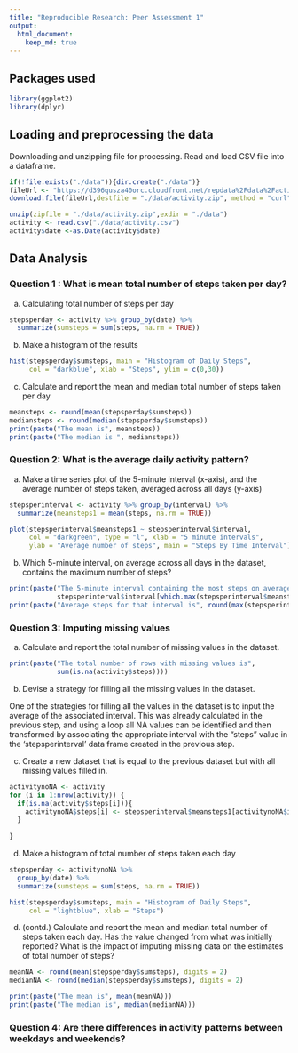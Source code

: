 ```yaml
---
title: "Reproducible Research: Peer Assessment 1"
output: 
  html_document:
    keep_md: true
---
```

## Packages used
```r
library(ggplot2)
library(dplyr)
```

## Loading and preprocessing the data
Downloading and unzipping file for processing. Read and load CSV file into a dataframe. 
``` r
if(!file.exists("./data")){dir.create("./data")}
fileUrl <- "https://d396qusza40orc.cloudfront.net/repdata%2Fdata%2Factivity.zip"
download.file(fileUrl,destfile = "./data/activity.zip", method = "curl")

unzip(zipfile = "./data/activity.zip",exdir = "./data")
activity <- read.csv("./data/activity.csv")
activity$date <-as.Date(activity$date)
```

## Data Analysis
### Question 1 : What is mean total number of steps taken per day?
  a. Calculating total number of steps per day
```r
stepsperday <- activity %>% group_by(date) %>%
  summarize(sumsteps = sum(steps, na.rm = TRUE))
```
  b.  Make a histogram of the results
```r
hist(stepsperday$sumsteps, main = "Histogram of Daily Steps", 
     col = "darkblue", xlab = "Steps", ylim = c(0,30))
```  
  
  c. Calculate and report the mean and median total number of steps taken per day
``` r
meansteps <- round(mean(stepsperday$sumsteps))
mediansteps <- round(median(stepsperday$sumsteps))
print(paste("The mean is", meansteps))
print(paste("The median is ", mediansteps))
```

### Question 2: What is the average daily activity pattern?
  a.    Make a time series plot of the 5-minute interval (x-axis), and the average number of steps taken, averaged across all days (y-axis)
  
``` r
stepsperinterval <- activity %>% group_by(interval) %>%
  summarize(meansteps1 = mean(steps, na.rm = TRUE))

plot(stepsperinterval$meansteps1 ~ stepsperinterval$interval,
     col = "darkgreen", type = "l", xlab = "5 minute intervals",
     ylab = "Average number of steps", main = "Steps By Time Interval")
```    

  b. Which 5-minute interval, on average across all days in the dataset, contains the maximum number of steps?
```r
print(paste("The 5-minute interval containing the most steps on average is",
            stepsperinterval$interval[which.max(stepsperinterval$meansteps1)]))
print(paste("Average steps for that interval is", round(max(stepsperinterval$meansteps1))))
```

### Question 3: Imputing missing values
  a. Calculate and report the total number of missing values in the dataset. 
```r
print(paste("The total number of rows with missing values is",
            sum(is.na(activity$steps))))
```  

  b. Devise a strategy for filling all the missing values in the dataset. 
  
  One of the strategies for filling all the values in the dataset is to input the average of the associated interval. This was already calculated in the previous step, and using a loop all NA values can be identified and then transformed by associating the appropriate interval with the "steps" value in the 'stepsperinterval' data frame created in the previous step.   
  
  c. Create a new dataset that is equal to the previous dataset but with all missing values filled in. 
  
```r
activitynoNA <- activity
for (i in 1:nrow(activity)) {
  if(is.na(activity$steps[i])){
    activitynoNA$steps[i] <- stepsperinterval$meansteps1[activitynoNA$interval[i] == stepsperinterval$interval]
  }
  
}
```  

  d. Make a histogram of total number of steps taken each day

``` r
stepsperday <- activitynoNA %>%
  group_by(date) %>%
  summarize(sumsteps = sum(steps, na.rm = TRUE))

hist(stepsperday$sumsteps, main = "Histogram of Daily Steps",
     col = "lightblue", xlab = "Steps")
```  

  d. (contd.) Calculate and report the mean and median total number of steps taken each day. Has the value changed from what was initially reported? What is the impact of imputing missing data on the estimates of total number of steps?
  
```r
meanNA <- round(mean(stepsperday$sumsteps), digits = 2)
medianNA <- round(median(stepsperday$sumsteps), digits = 2)

print(paste("The mean is", mean(meanNA)))
print(paste("The median is", median(medianNA)))
```

### Question 4: Are there differences in activity patterns between weekdays and weekends?
